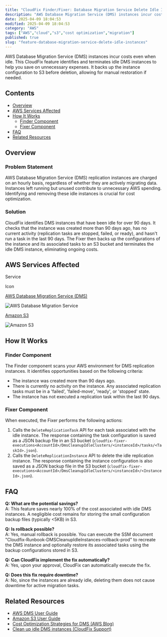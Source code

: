 ```yaml
---
title: "CloudFix Finder/Fixer: Database Migration Service Delete Idle Instances"
description: "AWS Database Migration Service (DMS) instances incur costs even when idle. This CloudFix feature identifies and terminates idle DMS instances to help you save o..."
date: 2025-04-09 18:04:53
modified: 2025-04-09 18:04:53
category: "AWS"
tags: ["AWS","cloud","s3","cost optimization","migration"]
published: true
slug: "feature-database-migration-service-delete-idle-instances"
---
```


AWS Database Migration Service (DMS) instances incur costs even when idle. This CloudFix feature identifies and terminates idle DMS instances to help you save on unnecessary expenses. It backs up the instance configuration to S3 before deletion, allowing for manual restoration if needed.

## Contents

-   [Overview](#overview)
-   [AWS Services Affected](#aws-services-affected)
-   [How It Works](#how-it-works)
    -   [Finder Component](#finder-component)
    -   [Fixer Component](#fixer-component)
-   [FAQ](#faq)
-   [Related Resources](#related-resources)

## Overview

### Problem Statement

AWS Database Migration Service (DMS) replication instances are charged on an hourly basis, regardless of whether they are actively migrating data. Instances left running but unused contribute to unnecessary AWS spending. Identifying and removing these idle instances is crucial for cost optimization.

### Solution

CloudFix identifies DMS instances that have been idle for over 90 days. It checks that the instance was created more than 90 days ago, has no current activity (replication tasks are stopped, failed, or ready), and hasn't run a task in the last 90 days. The Fixer then backs up the configurations of the instance and its associated tasks to an S3 bucket and terminates the idle DMS instance, eliminating ongoing costs.

## AWS Services Affected

Service

Icon

[AWS Database Migration Service (DMS)](https://docs.aws.amazon.com/dms/latest/userguide/Welcome.html)

![AWS Database Migration Service](/media/uploads/Database-Migration-Service.svg)

[Amazon S3](https://docs.aws.amazon.com/AmazonS3/latest/userguide/Welcome.html)

![Amazon S3](/media/uploads/Simple-Storage-Service.svg)

## How It Works

### Finder Component

The Finder component scans your AWS environment for DMS replication instances. It identifies opportunities based on the following criteria:

-   The instance was created more than 90 days ago.
-   There is currently no activity on the instance. Any associated replication tasks must be in a 'failed', 'failed-move', 'ready', or 'stopped' state.
-   The instance has not executed a replication task within the last 90 days.

### Fixer Component

When executed, the Fixer performs the following actions:

1.  Calls the `DeleteReplicationTask` API for each task associated with the idle instance. The response containing the task configuration is saved as a JSON backup file in an S3 bucket (`cloudfix-fixer-executions<AccountId>/DmsCleanupIdleClusters/<instanceId>/tasks/<TaskId>.json`).
2.  Calls the `DeleteReplicationInstance` API to delete the idle replication instance. The response containing the instance configuration is also saved as a JSON backup file in the S3 bucket (`cloudfix-fixer-executions<AccountId>/DmsCleanupIdleClusters/<instanceId>/<InstanceId>.json`).

## FAQ

**Q: What are the potential savings?**  
A: This feature saves nearly 100% of the cost associated with idle DMS instances. A negligible cost remains for storing the small configuration backup files (typically <5KB) in S3.

**Q: Is rollback possible?**  
A: Yes, manual rollback is possible. You can execute the SSM document "Cloudfix-Runbook-DMSCleanupIdleInstances-rollback-prod" to recreate the DMS instance and optionally restore its associated tasks using the backup configurations stored in S3.

**Q: Can CloudFix implement the fix automatically?**  
A: Yes, upon your approval, CloudFix can automatically execute the fix.

**Q: Does this fix require downtime?**  
A: No, since the instances are already idle, deleting them does not cause downtime for active migration tasks.

## Related Resources

-   [AWS DMS User Guide](https://docs.aws.amazon.com/dms/latest/userguide/Welcome.html)
-   [Amazon S3 User Guide](https://docs.aws.amazon.com/AmazonS3/latest/userguide/Welcome.html)
-   [Cost Optimization Strategies for DMS (AWS Blog)](https://aws.amazon.com/blogs/database/cost-optimize-database-migrations-with-aws-dms-part-1/)
-   [Clean up idle DMS instances (CloudFix Support)](https://support.cloudfix.com/article/16864-clean-up-idle-dms-instances)
